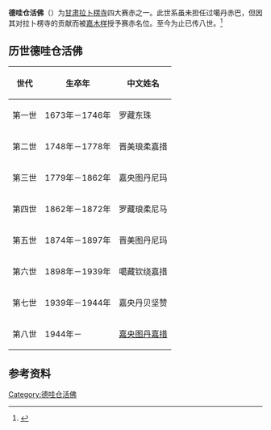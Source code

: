 {{refimprove|time=2017-07-30T14:24:17+00:00}}
'''德哇仓活佛'''（{{bo|z=སྡེ་བ་ཚང|w=sde ba tshang}}）为[[甘肃|甘肃]][[拉卜楞寺|拉卜楞寺]]四大赛赤之一。此世系虽未担任过噶丹赤巴，但因其对拉卜楞寺的贡献而被[[嘉木样|嘉木样]]授予赛赤名位。至今为止已传八世。<ref>{{cite book|title=《拉卜楞寺活佛世系》|chapter=德哇赛赤世系|author=扎扎|publisher=甘肃民族出版社}}</ref>

== 历世德哇仓活佛 ==
{| class="wikitable" 
|- 
! 世代
! 生卒年
! 中文姓名
|-
| 第一世
| 1673年－1746年
| 罗藏东珠
|-
| 第二世
| 1748年－1778年
| 晋美琅柔嘉措
|-
| 第三世
| 1779年－1862年
| 嘉央图丹尼玛
|-
| 第四世
| 1862年－1872年
| 罗藏琅柔尼马
|-
| 第五世
| 1874年－1897年
| 晋美图丹尼玛
|-
| 第六世
| 1898年－1939年
| 噶藏钦绕嘉措
|-
| 第七世
| 1939年－1944年
| 嘉央丹贝坚赞
|-
| 第八世
| 1944年－
| [[德哇仓·嘉样图丹嘉措|嘉央图丹嘉措]]
|}

== 参考资料 ==
{{reflist}}

{{藏传佛教活佛}}
{{佛教小作品}}

[[Category:德哇仓活佛|Category:德哇仓活佛]]